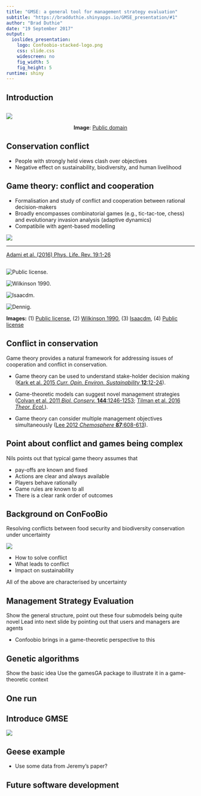 ```yaml
---
title: "GMSE: a general tool for management strategy evaluation"
subtitle: "https://bradduthie.shinyapps.io/GMSE_presentation/#1"
author: "Brad Duthie"
date: "19 September 2017"
output: 
  ioslides_presentation:
    logo: Confoobio-stacked-logo.png
    css: slide.css
    widescreen: no
    fig_width: 5
    fig_height: 5
runtime: shiny
---
```



## Introduction

##

![](wildlife_conflict_sm.jpg)

<center>
**Image**: [Public domain](https://commons.wikimedia.org/wiki/File:Human-wildlife_conflict.jpg)
</center>

## Conservation conflict

- People with strongly held views clash over objectives
- Negative effect on sustainability, biodiversity, and human livelihood

## Game theory: conflict and cooperation

<div class="columns-2">

- Formalisation and study of conflict and cooperation between rational decision-makers
- Broadly encompasses combinatorial games (e.g., tic-tac-toe, chess) and evolutionary invasion analysis (adaptive dynamics)
- Compatibile with agent-based modelling

![](payoff_matrix_sm.png)

</div>
<hr>

[Adami et al. (2016) Phys. Life. Rev. 19:1-26](http://dx.doi.org/10.1016/j.plrev.2016.08.015)

## {.smaller}

<div class="columns-2">

![Public license](US_USSR_nukes_sm.png).

![Wilkinson 1990](Wilkinson1990_sm.png).

![Isaacdm](penalty_sm.png).

![Dennig](brexit_sm.png).

</div>

**Images:** (1) [Public license](https://commons.wikimedia.org/wiki/File:US_and_USSR_nuclear_stockpiles.svg), (2) [Wilkinson 1990](https://projects.ncsu.edu/project/evoresources/Evolutionary%20medicine/Unitsofselection%20DM%20copy/wilkinson-foodsharing.pdf), (3) [Isaacdm](https://commons.wikimedia.org/wiki/File:PhysicsofPenalty.JPG?uselang=en-gb), (4) [Public license](http://www.publicdomainpictures.net/view-image.php?image=180560&picture=brexit-referendum-uk)


## Conflict in conservation

Game theory provides a natural framework for addressing issues of cooperation and conflict in conservation.

- Game theory can be used to understand stake-holder decision making ([Kark et al. 2015 *Curr. Opin. Environ. Sustainability* **12**:12-24]()).

- Game-theoretic models can suggest novel management strategies ([Colvan et al. 2011 *Biol. Conserv.* **144**:1246-1253](http://dx.doi.org/10.1016/j.biocon.2010.10.028); [Tilman et al. 2016 *Theor. Ecol.*](http://link.springer.com/article/10.1007%2Fs12080-016-0318-8)).

- Game theory can consider multiple management objectives simultaneously ([Lee 2012 *Chemosphere* **87**:608-613](http://dx.doi.org/10.1016/j.chemosphere.2012.01.014)).

## Point about conflict and games being complex

Nils points out that typical game theory assumes that

- pay-offs are known and fixed
- Actions are clear and always available
- Players behave rationally
- Game rules are known to all
- There is a clear rank order of outcomes

## Background on ConFooBio

Resolving conflicts between food security and biodiversity conservation under uncertainty

<div class = "columns-2">

![](confoobio_sans.png)

- How to solve conflict
- What leads to conflict
- Impact on sustainability

All of the above are characterised by uncertainty

</div>

<!--- Get the ERC logo and EU flag in here? --->


## Management Strategy Evaluation

Show the general structure, point out these four submodels being quite novel
Lead into next slide by pointing out that users and managers are agents

- Confoobio brings in a game-theoretic perspective to this


## Genetic algorithms

Show the basic idea
Use the gamesGA package to illustrate it in a game-theoretic context

## One run



## Introduce GMSE

<div class = "columns-2">

![](GMSE_Logo_Goose_300.png)

</div>

## Geese example

- Use some data from Jeremy's paper?

## Future software development
